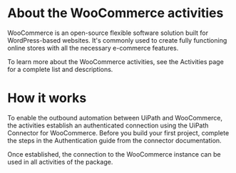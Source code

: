 ﻿# About the WooCommerce activities

WooCommerce is an open-source flexible software solution built for WordPress-based websites. It's commonly used to create fully functioning online stores with all the necessary e-commerce features.



To learn more about the WooCommerce activities, see the Activities page for a complete list and descriptions.

# How it works

To enable the outbound automation between UiPath and WooCommerce, the activities establish an authenticated connection using the UiPath Connector for WooCommerce. Before you build your first project, complete the steps in the Authentication guide from the connector documentation.

Once established, the connection to the WooCommerce instance can be used in all activities of the package.
